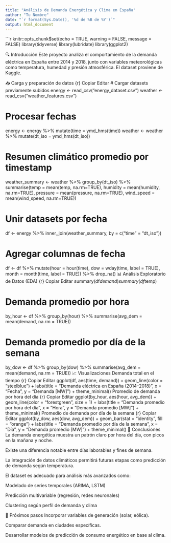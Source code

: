 ```yaml
---
title: "Análisis de Demanda Energética y Clima en España"
author: "Tu Nombre"
date: "`r format(Sys.Date(), '%d de %B de %Y')`"
output: html_document
---
```


```r
knitr::opts_chunk$set(echo = TRUE, warning = FALSE, message = FALSE)
library(tidyverse)
library(lubridate)
library(ggplot2)


🔍 Introducción
Este proyecto analiza el comportamiento de la demanda eléctrica en España entre 2014 y 2018, junto con variables meteorológicas como temperatura, humedad y presión atmosférica. El dataset proviene de Kaggle.

📥 Carga y preparación de datos
{r}
Copiar
Editar
# Cargar datasets previamente subidos
energy <- read_csv("energy_dataset.csv")
weather <- read_csv("weather_features.csv")

# Procesar fechas
energy <- energy %>% mutate(time = ymd_hms(time))
weather <- weather %>% mutate(dt_iso = ymd_hms(dt_iso))

# Resumen climático promedio por timestamp
weather_summary <- weather %>%
  group_by(dt_iso) %>%
  summarise(temp = mean(temp, na.rm=TRUE),
            humidity = mean(humidity, na.rm=TRUE),
            pressure = mean(pressure, na.rm=TRUE),
            wind_speed = mean(wind_speed, na.rm=TRUE))

# Unir datasets por fecha
df <- energy %>%
  inner_join(weather_summary, by = c("time" = "dt_iso"))

# Agregar columnas de fecha
df <- df %>%
  mutate(hour = hour(time),
         dow = wday(time, label = TRUE),
         month = month(time, label = TRUE)) %>%
  drop_na()
📊 Análisis Exploratorio de Datos (EDA)
{r}
Copiar
Editar
summary(df$demand)
summary(df$temp)

# Demanda promedio por hora
by_hour <- df %>%
  group_by(hour) %>%
  summarise(avg_dem = mean(demand, na.rm = TRUE))

# Demanda promedio por día de la semana
by_dow <- df %>%
  group_by(dow) %>%
  summarise(avg_dem = mean(demand, na.rm = TRUE))
📈 Visualizaciones
Demanda total en el tiempo
{r}
Copiar
Editar
ggplot(df, aes(time, demand)) +
  geom_line(color = "steelblue") +
  labs(title = "Demanda eléctrica en España (2014–2018)",
       x = "Fecha", y = "Demanda [MW]") +
  theme_minimal()
Promedio de demanda por hora del día
{r}
Copiar
Editar
ggplot(by_hour, aes(hour, avg_dem)) +
  geom_line(color = "forestgreen", size = 1) +
  labs(title = "Demanda promedio por hora del día",
       x = "Hora", y = "Demanda promedio [MW]") +
  theme_minimal()
Promedio de demanda por día de la semana
{r}
Copiar
Editar
ggplot(by_dow, aes(dow, avg_dem)) +
  geom_bar(stat = "identity", fill = "orange") +
  labs(title = "Demanda promedio por día de la semana",
       x = "Día", y = "Demanda promedio [MW]") +
  theme_minimal()
🧠 Conclusiones
La demanda energética muestra un patrón claro por hora del día, con picos en la mañana y noche.

Existe una diferencia notable entre días laborables y fines de semana.

La integración de datos climáticos permitirá futuras etapas como predicción de demanda según temperatura.

El dataset es adecuado para análisis más avanzados como:

Modelado de series temporales (ARIMA, LSTM)

Predicción multivariable (regresión, redes neuronales)

Clustering según perfil de demanda y clima

📌 Próximos pasos
Incorporar variables de generación (solar, eólica).

Comparar demanda en ciudades específicas.

Desarrollar modelos de predicción de consumo energético en base al clima.
